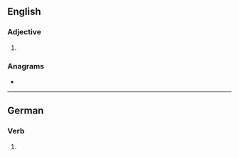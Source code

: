 ==English==

===Adjective===
{{head|en|superlative adjective}}

# {{en-superlative of|foul}}

===Anagrams===
* {{anagrams|en|a=eflostu|toefuls|toesful}}

----

==German==

===Verb===
{{head|de|verb form}}

# {{verb form of|de|foulen||2|s|sub|I}}